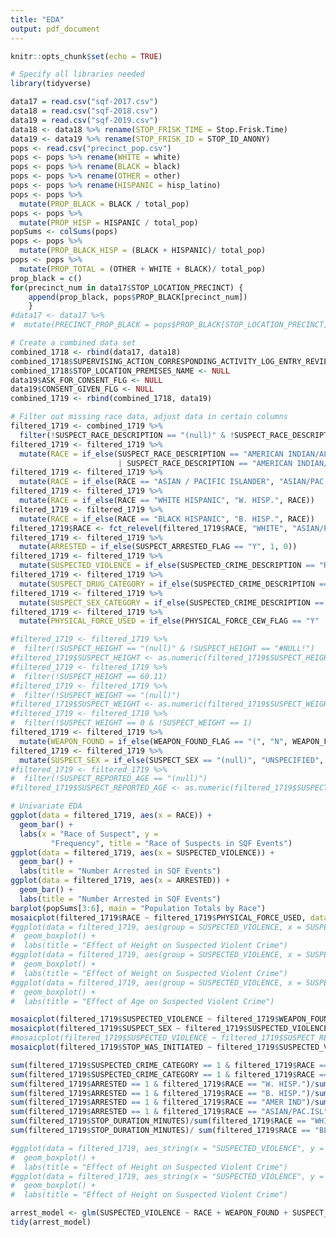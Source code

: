 ```yaml
---
title: "EDA"
output: pdf_document
---
```


```r
knitr::opts_chunk$set(echo = TRUE)
```

```r
# Specify all libraries needed
library(tidyverse)
```


```r
data17 = read.csv("sqf-2017.csv")
data18 = read.csv("sqf-2018.csv")
data19 = read.csv("sqf-2019.csv")
data18 <- data18 %>% rename(STOP_FRISK_TIME = Stop.Frisk.Time)
data19 <- data19 %>% rename(STOP_FRISK_ID = STOP_ID_ANONY)
pops <- read.csv("precinct_pop.csv")
pops <- pops %>% rename(WHITE = white)
pops <- pops %>% rename(BLACK = black)
pops <- pops %>% rename(OTHER = other)
pops <- pops %>% rename(HISPANIC = hisp_latino)
pops <- pops %>% 
  mutate(PROP_BLACK = BLACK / total_pop)
pops <- pops %>% 
  mutate(PROP_HISP = HISPANIC / total_pop)
popSums <- colSums(pops)
pops <- pops %>%
  mutate(PROP_BLACK_HISP = (BLACK + HISPANIC)/ total_pop)
pops <- pops %>%
  mutate(PROP_TOTAL = (OTHER + WHITE + BLACK)/ total_pop)
prop_black = c()
for(precinct_num in data17$STOP_LOCATION_PRECINCT) {
    append(prop_black, pops$PROP_BLACK[precinct_num])
    }
#data17 <- data17 %>%
#  mutate(PRECINCT_PROP_BLACK = pops$PROP_BLACK[STOP_LOCATION_PRECINCT])
```

```r
# Create a combined data set
combined_1718 <- rbind(data17, data18)
combined_1718$SUPERVISING_ACTION_CORRESPONDING_ACTIVITY_LOG_ENTRY_REVIEWED <- NULL
combined_1718$STOP_LOCATION_PREMISES_NAME <- NULL
data19$ASK_FOR_CONSENT_FLG <- NULL
data19$CONSENT_GIVEN_FLG <- NULL
combined_1719 <- rbind(combined_1718, data19)
```

```r
# Filter out missing race data, adjust data in certain columns
filtered_1719 <- combined_1719 %>%
  filter(!SUSPECT_RACE_DESCRIPTION == "(null)" & !SUSPECT_RACE_DESCRIPTION == "MALE")
filtered_1719 <- filtered_1719 %>%
  mutate(RACE = if_else(SUSPECT_RACE_DESCRIPTION == "AMERICAN INDIAN/ALASKAN NATIVE"
                        | SUSPECT_RACE_DESCRIPTION == "AMERICAN INDIAN/ALASKAN N", "AMER IND", SUSPECT_RACE_DESCRIPTION))
filtered_1719 <- filtered_1719 %>%
  mutate(RACE = if_else(RACE == "ASIAN / PACIFIC ISLANDER", "ASIAN/PAC.ISL", RACE))
filtered_1719 <- filtered_1719 %>%
  mutate(RACE = if_else(RACE == "WHITE HISPANIC", "W. HISP.", RACE))
filtered_1719 <- filtered_1719 %>%
  mutate(RACE = if_else(RACE == "BLACK HISPANIC", "B. HISP.", RACE))
filtered_1719$RACE <- fct_relevel(filtered_1719$RACE, "WHITE", "ASIAN/PAC.ISL", "W. HISP.", "B. HISP.", "BLACK", "AMER IND")
filtered_1719 <- filtered_1719 %>%
  mutate(ARRESTED = if_else(SUSPECT_ARRESTED_FLAG == "Y", 1, 0))
filtered_1719 <- filtered_1719 %>%
  mutate(SUSPECTED_VIOLENCE = if_else(SUSPECTED_CRIME_DESCRIPTION == "ROBBERY" | SUSPECTED_CRIME_DESCRIPTION == "ASSAULT" | SUSPECTED_CRIME_DESCRIPTION == "RAPE" | SUSPECTED_CRIME_DESCRIPTION == "MURDER" | SUSPECTED_CRIME_DESCRIPTION == "TERRORISM" | SUSPECTED_CRIME_DESCRIPTION == "FORCIBLE TOUCHING" | SUSPECTED_CRIME_DESCRIPTION == "RECKLESS ENDANGERMENT" | SUSPECTED_CRIME_DESCRIPTION == "MENACING", 1, 0))
filtered_1719 <- filtered_1719 %>%
  mutate(SUSPECT_DRUG_CATEGORY = if_else(SUSPECTED_CRIME_DESCRIPTION == "CRIMINAL POSSESSION OF MARIHUANA" | SUSPECTED_CRIME_DESCRIPTION == "CRIMINAL POSSESSION OF CONTROLLED SUBSTANCE" | SUSPECTED_CRIME_DESCRIPTION == "CRIMINAL SALE OF MARIHUANA" | SUSPECTED_CRIME_DESCRIPTION == "CRIMINAL SALE OF CONTROLLED SUBSTANCE", 1, 0))
filtered_1719 <- filtered_1719 %>%
  mutate(SUSPECT_SEX_CATEGORY = if_else(SUSPECTED_CRIME_DESCRIPTION == "RAPE" | SUSPECTED_CRIME_DESCRIPTION == "PROSTITUTION" | SUSPECTED_CRIME_DESCRIPTION == "FORCIBLE TOUCHING" | SUSPECTED_CRIME_DESCRIPTION == "CRIMINAL SALE OF CONTROLLED SUBSTANCE", "SEX RELATED", "NON-SEX RELATED"))
filtered_1719 <- filtered_1719 %>%
  mutate(PHYSICAL_FORCE_USED = if_else(PHYSICAL_FORCE_CEW_FLAG == "Y" | PHYSICAL_FORCE_DRAW_POINT_FIREARM_FLAG == "Y" | PHYSICAL_FORCE_OC_SPRAY_USED_FLAG == "Y" | PHYSICAL_FORCE_OTHER_FLAG == "Y" | PHYSICAL_FORCE_RESTRAINT_USED_FLAG == "Y" | PHYSICAL_FORCE_WEAPON_IMPACT_FLAG == "Y", 1, 0))
```

```r
#filtered_1719 <- filtered_1719 %>%
#  filter(!SUSPECT_HEIGHT == "(null)" & !SUSPECT_HEIGHT == "#NULL!")
#filtered_1719$SUSPECT_HEIGHT <- as.numeric(filtered_1719$SUSPECT_HEIGHT)
#filtered_1719 <- filtered_1719 %>%
#  filter(!SUSPECT_HEIGHT == 60.11)
#filtered_1719 <- filtered_1719 %>%
#  filter(!SUSPECT_WEIGHT == "(null)")
#filtered_1719$SUSPECT_WEIGHT <- as.numeric(filtered_1719$SUSPECT_WEIGHT)
#filtered_1719 <- filtered_1719 %>%
#  filter(!SUSPECT_WEIGHT == 0 & !SUSPECT_WEIGHT == 1)
filtered_1719 <- filtered_1719 %>%
  mutate(WEAPON_FOUND = if_else(WEAPON_FOUND_FLAG == "(", "N", WEAPON_FOUND_FLAG))
filtered_1719 <- filtered_1719 %>%
  mutate(SUSPECT_SEX = if_else(SUSPECT_SEX == "(null)", "UNSPECIFIED", SUSPECT_SEX))
#filtered_1719 <- filtered_1719 %>%
#  filter(!SUSPECT_REPORTED_AGE == "(null)")
#filtered_1719$SUSPECT_REPORTED_AGE <- as.numeric(filtered_1719$SUSPECT_REPORTED_AGE)
```



```r
# Univariate EDA
ggplot(data = filtered_1719, aes(x = RACE)) +
  geom_bar() +
  labs(x = "Race of Suspect", y = 
         "Frequency", title = "Race of Suspects in SQF Events")
ggplot(data = filtered_1719, aes(x = SUSPECTED_VIOLENCE)) +
  geom_bar() +
  labs(title = "Number Arrested in SQF Events")
ggplot(data = filtered_1719, aes(x = ARRESTED)) +
  geom_bar() +
  labs(title = "Number Arrested in SQF Events")
barplot(popSums[3:6], main = "Population Totals by Race")
mosaicplot(filtered_1719$RACE ~ filtered_1719$PHYSICAL_FORCE_USED, data = filtered_1719)
#ggplot(data = filtered_1719, aes(group = SUSPECTED_VIOLENCE, x = SUSPECTED_VIOLENCE, y = SUSPECT_HEIGHT)) +
#  geom_boxplot() +
#  labs(title = "Effect of Height on Suspected Violent Crime")
#ggplot(data = filtered_1719, aes(group = SUSPECTED_VIOLENCE, x = SUSPECTED_VIOLENCE, y = SUSPECT_WEIGHT)) +
#  geom_boxplot() +
#  labs(title = "Effect of Weight on Suspected Violent Crime")
#ggplot(data = filtered_1719, aes(group = SUSPECTED_VIOLENCE, x = SUSPECTED_VIOLENCE, y = SUSPECT_REPORTED_AGE)) +
#  geom_boxplot() +
#  labs(title = "Effect of Age on Suspected Violent Crime")
```

```r
mosaicplot(filtered_1719$SUSPECTED_VIOLENCE ~ filtered_1719$WEAPON_FOUND, data = filtered_1719)
mosaicplot(filtered_1719$SUSPECT_SEX ~ filtered_1719$SUSPECTED_VIOLENCE, data = filtered_1719)
#mosaicplot(filtered_1719$SUSPECTED_VIOLENCE ~ filtered_1719$SUSPECT_REPORTED_AGE, data = filtered_1719)
mosaicplot(filtered_1719$STOP_WAS_INITIATED ~ filtered_1719$SUSPECTED_VIOLENCE, data = filtered_1719)
```


```r
sum(filtered_1719$SUSPECTED_CRIME_CATEGORY == 1 & filtered_1719$RACE == "BLACK")/sum(filtered_1719$RACE == "BLACK")
sum(filtered_1719$SUSPECTED_CRIME_CATEGORY == 1 & filtered_1719$RACE == "WHITE")/sum(filtered_1719$RACE == "WHITE")
sum(filtered_1719$ARRESTED == 1 & filtered_1719$RACE == "W. HISP.")/sum(filtered_1719$RACE == "W. HISP.")
sum(filtered_1719$ARRESTED == 1 & filtered_1719$RACE == "B. HISP.")/sum(filtered_1719$RACE == "B. HISP.")
sum(filtered_1719$ARRESTED == 1 & filtered_1719$RACE == "AMER IND")/sum(filtered_1719$RACE == "AMER IND")
sum(filtered_1719$ARRESTED == 1 & filtered_1719$RACE == "ASIAN/PAC.ISL")/sum(filtered_1719$RACE == "ASIAN/PAC.ISL")
sum(filtered_1719$STOP_DURATION_MINUTES)/sum(filtered_1719$RACE == "WHITE")
sum(filtered_1719$STOP_DURATION_MINUTES)/ sum(filtered_1719$RACE == "BLACK")
```

```r
#ggplot(data = filtered_1719, aes_string(x = "SUSPECTED_VIOLENCE", y = "SUSPECT_HEIGHT")) +
#  geom_boxplot() +
#  labs(title = "Effect of Height on Suspected Violent Crime")
#ggplot(data = filtered_1719, aes_string(x = "SUSPECTED_VIOLENCE", y = "SUSPECT_HEIGHT")) +
#  geom_boxplot() +
#  labs(title = "Effect of Height on Suspected Violent Crime")
```


```r
arrest_model <- glm(SUSPECTED_VIOLENCE ~ RACE + WEAPON_FOUND + SUSPECT_BODY_BUILD_TYPE + STOP_WAS_INITIATED, data = filtered_1719)
tidy(arrest_model)
```


